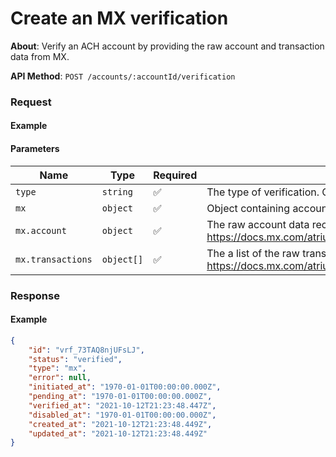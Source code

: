 
# Create an MX verification

**About**: Verify an ACH account by providing the raw account and transaction data from MX.

**API Method**: `POST /accounts/:accountId/verification`

### Request

#### Example
<VerificationCreateMX />

#### Parameters

| Name              | Type       | Required | Description                                              |
|-------------------|------------|----------|----------------------------------------------------------|
| `type`            | `string`   | ✅        | The type of verification. Option for MX: `mx`.           |
| `mx`              | `object`   | ✅        | Object containing account data from MX.                  |
| `mx.account`     | `object`   | ✅        | The raw account data received from MX. See https://docs.mx.com/atrium#endpoints_accounts_read_account                   |
| `mx.transactions` | `object[]` | ✅        | The a list of the raw transaction data received from MX. See https://docs.mx.com/atrium#endpoints_accounts_list_account_transactions |

### Response

#### Example
```json
{
    "id": "vrf_73TAQ8njUFsLJ",
    "status": "verified",
    "type": "mx",
    "error": null,
    "initiated_at": "1970-01-01T00:00:00.000Z",
    "pending_at": "1970-01-01T00:00:00.000Z",
    "verified_at": "2021-10-12T21:23:48.447Z",
    "disabled_at": "1970-01-01T00:00:00.000Z",
    "created_at": "2021-10-12T21:23:48.449Z",
    "updated_at": "2021-10-12T21:23:48.449Z"
}
```
